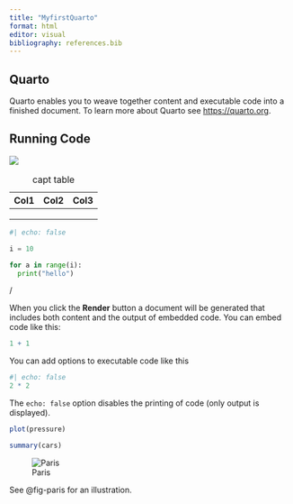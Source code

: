 ```yaml
---
title: "MyfirstQuarto"
format: html
editor: visual
bibliography: references.bib
---
```


## Quarto

Quarto enables you to weave together content and executable code into a finished document. To learn more about Quarto see <https://quarto.org>.

## Running Code

![](images/Untitled.jpg)

| Col1 | Col2 | Col3 |
|------|------|------|
|      |      |      |
|      |      |      |
|      |      |      |

: capt table

```python

#| echo: false

i = 10

for a in range(i):
  print("hello")
```

/

When you click the **Render** button a document will be generated that includes both content and the output of embedded code. You can embed code like this:

```r
1 + 1
```

You can add options to executable code like this

```r
#| echo: false
2 * 2
```

The `echo: false` option disables the printing of code (only output is displayed).

```r
plot(pressure)
```

```r
summary(cars)
```

![Paris](images/Untitled.jpg){#fig-paris}

See @fig-paris for an illustration.

